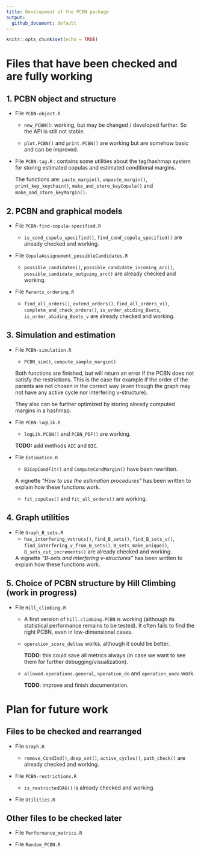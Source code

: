 ```yaml
---
title: Development of the PCBN package
output: 
  github_document: default
---
```


```r
knitr::opts_chunk$set(echo = TRUE)
```


# Files that have been checked and are fully working


## 1. PCBN object and structure

- File `PCBN-object.R`

   + `new_PCBN()`: working, but may be changed / developed further.
   So the API is still not stable.
   
   + `plot.PCBN()` and `print.PCBN()` are working but are somehow basic and
   can be improved.


- File `PCBN-tag.R` : contains some utilities about the tag/hashmap system
  for storing estimated copulas and estimated conditional margins.
  
  The functions are: `paste_margin()`, `unpaste_margin()`, `print_key_keychain()`,
  `make_and_store_keyCopula()` and `make_and_store_keyMargin()`.

 
## 2. PCBN and graphical models

- File `PCBN-find-copula-specified.R`

   + `is_cond_copula_specified()`, `find_cond_copula_specified()`
   are already checked and working.


- File `CopulaAssignement_possibleCandidates.R`
   + `possible_candidates()`, `possible_candidate_incoming_arc()`,
   `possible_candidate_outgoing_arc()`
   are already checked and working.


- File `Parents_ordering.R`

   + `find_all_orders()`, `extend_orders()`, `find_all_orders_v()`, 
   `complete_and_check_orders()`,
   `is_order_abiding_Bsets`, `is_order_abiding_Bsets_v`
   are already checked and working.


## 3. Simulation and estimation

- File `PCBN-simulation.R`

   + `PCBN_sim()`, `compute_sample_margin()`
   
   Both functions are finished, but will return an error if the PCBN does not
   satisfy the restrictions. This is the case for example if the order of the
   parents are not chosen in the correct way (even though the graph may not
   have any active cycle nor interfering v-structure).
   
   They also can be further optimized by storing already computed margins in
   a hashmap.


- File `PCBN-logLik.R`
   
   + `logLik.PCBN()` and `PCBN_PDF()` are working. 
   
   **TODO:** add methods `AIC` and `BIC`.


- File `Estimation.R`

  + `BiCopCondFit()` and  `ComputeCondMargin()` have been rewritten.

  A vignette _"How to use the estimation procedures"_ has been written to
  explain how these functions work.
  
  + `fit_copulas()` and `fit_all_orders()` are working.


## 4. Graph utilities

- File `Graph_B_sets.R`
   + `has_interfering_vstrucs()`, `find_B_sets()`, `find_B_sets_v()`, 
   `find_interfering_v_from_B_sets()`, `B_sets_make_unique()`,
   `B_sets_cut_increments()`
   are already checked and working.

  A vignette _"B-sets and interfering v-structures"_ has been written to
  explain how these functions work.


## 5. Choice of PCBN structure by Hill Climbing (work in progress)

- File `Hill_climbing.R`
   + A first version of `hill.climbing.PCBN` is working
   (although its statistical performance remains to be tested).
   It often fails to find the right PCBN, even in low-dimensional cases.
   
   + `operation_score_deltas` works, although it could be better.
   
     **TODO**: this could save all metrics always
     (in case we want to see them for further debugging/visualization).
   
   + `allowed.operations.general`, `operation_do` and `operation_undo` work.
   
     **TODO**: improve and finish documentation.


# Plan for future work


<!-- ## Files to be checked soon -->


## Files to be checked and rearranged

- File `Graph.R`

   + `remove_CondInd()`, `dsep_set()`, `active_cycles()`, `path_check()`
   are already checked and working.


- File `PCBN-restrictions.R`

   + `is_restrictedDAG()` is already checked and working.


- File `Utilities.R`


## Other files to be checked later
   
- File `Performance_metrics.R`

- File `Random_PCBN.R`

